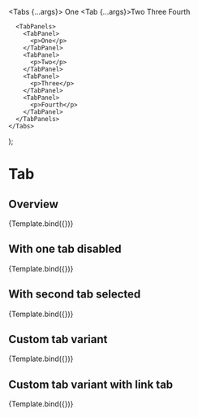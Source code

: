 


<Meta title="Components/Navigation/Tabs" component={Tabs} />

  <Tabs {...args}>
      <TabList>
        <Tab>One</Tab>
        <Tab {...args}>Two</Tab>
        <Tab>Three</Tab>
        <Tab>Fourth</Tab>
      </TabList>

      <TabPanels>
        <TabPanel>
          <p>One</p>
        </TabPanel>
        <TabPanel>
          <p>Two</p>
        </TabPanel>
        <TabPanel>
          <p>Three</p>
        </TabPanel>
        <TabPanel>
          <p>Fourth</p>
        </TabPanel>
      </TabPanels>
    </Tabs>

);

# Tab

## Overview

<Canvas>
  <Story
    name="Overview"
    args={{
      isDisabled: false,
      defaultIndex: 0,
    }}
    argTypes={{
      variant: {
        options: ['spaceBetween', 'spaceAround'],
        control: 'select',
      },
    }}
  >
    {Template.bind({})}
  </Story>
</Canvas>

<ArgsTable story="Overview" />

## With one tab disabled

<Canvas>
  <Story
    name="With one tab disabled"
    args={{
      isDisabled: true,
      defaultIndex: 0,
    }}
  >
    {Template.bind({})}
  </Story>
</Canvas>

<ArgsTable story="With one tab disabled" />

## With second tab selected

<Canvas>
  <Story
    name="With second tab selected"
    args={{
      isDisabled: false,
      defaultIndex: 1,
    }}
  >
    {Template.bind({})}
  </Story>
</Canvas>

<ArgsTable story="With second tab selected" />

## Custom tab variant

<Canvas>
  <Story
    name="Custom tab variant"
    args={{
      isDisabled: false,
      defaultIndex: 1,
      variant: 'custom',
    }}
  >
    {Template.bind({})}
  </Story>
</Canvas>

<ArgsTable story="With custom tab variant" />

## Custom tab variant with link tab

<Canvas>
  <Story
    name="Custom tab variant with link tab"
    args={{
      isDisabled: false,
      defaultIndex: 1,
    }}
  >
    {Template.bind({})}
  </Story>
</Canvas>

<ArgsTable story="With custom tab variant and link tab" />
